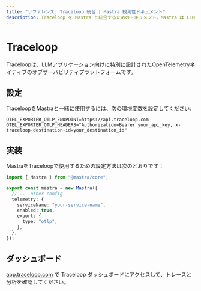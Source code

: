 ```yaml
---
title: "リファレンス: Traceloop 統合 | Mastra 観測性ドキュメント"
description: Traceloop を Mastra と統合するためのドキュメント。Mastra は LLM アプリケーション向けの OpenTelemetry ネイティブの観測性プラットフォームです。
---
```


# Traceloop

Traceloopは、LLMアプリケーション向けに特別に設計されたOpenTelemetryネイティブのオブザーバビリティプラットフォームです。

## 設定

TraceloopをMastraと一緒に使用するには、次の環境変数を設定してください:

```env
OTEL_EXPORTER_OTLP_ENDPOINT=https://api.traceloop.com
OTEL_EXPORTER_OTLP_HEADERS="Authorization=Bearer your_api_key, x-traceloop-destination-id=your_destination_id"
```

## 実装

MastraをTraceloopで使用するための設定方法は次のとおりです：

```typescript
import { Mastra } from "@mastra/core";

export const mastra = new Mastra({
  // ... other config
  telemetry: {
    serviceName: "your-service-name",
    enabled: true,
    export: {
      type: "otlp",
    },
  },
});
```

## ダッシュボード

[app.traceloop.com](https://app.traceloop.com) で Traceloop ダッシュボードにアクセスして、トレースと分析を確認してください。

